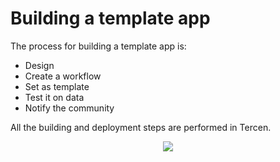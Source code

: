 # Building a template app

The process for building a template app is:

* Design
* Create a workflow
* Set as template
* Test it on data
* Notify the community

All the building and deployment steps are performed in Tercen.

<center>![](images/goldfish.png)</center>
